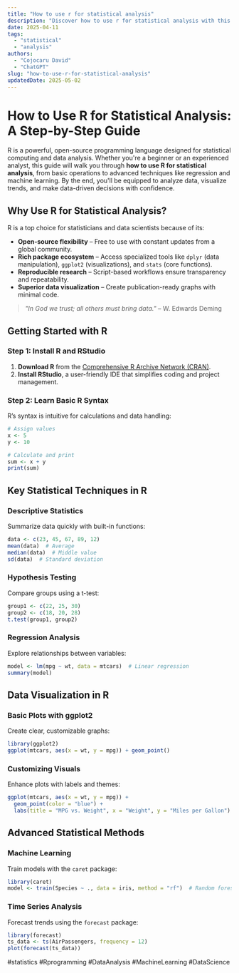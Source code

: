 ```yaml
---
title: "How to use r for statistical analysis"
description: "Discover how to use r for statistical analysis with this in-depth guide, providing actionable insights and practical tips to boost your knowledge and results."
date: 2025-04-11
tags:
  - "statistical"
  - "analysis"
authors:
  - "Cojocaru David"
  - "ChatGPT"
slug: "how-to-use-r-for-statistical-analysis"
updatedDate: 2025-05-02
---
```


# How to Use R for Statistical Analysis: A Step-by-Step Guide  

R is a powerful, open-source programming language designed for statistical computing and data analysis. Whether you're a beginner or an experienced analyst, this guide will walk you through **how to use R for statistical analysis**, from basic operations to advanced techniques like regression and machine learning. By the end, you'll be equipped to analyze data, visualize trends, and make data-driven decisions with confidence.  

## Why Use R for Statistical Analysis?  

R is a top choice for statisticians and data scientists because of its:  

- **Open-source flexibility** – Free to use with constant updates from a global community.  
- **Rich package ecosystem** – Access specialized tools like `dplyr` (data manipulation), `ggplot2` (visualizations), and `stats` (core functions).  
- **Reproducible research** – Script-based workflows ensure transparency and repeatability.  
- **Superior data visualization** – Create publication-ready graphs with minimal code.  

> _"In God we trust; all others must bring data."_ – W. Edwards Deming  

## Getting Started with R  

### Step 1: Install R and RStudio  

1. **Download R** from the [Comprehensive R Archive Network (CRAN)](https://cran.r-project.org/).  
2. **Install RStudio**, a user-friendly IDE that simplifies coding and project management.  

### Step 2: Learn Basic R Syntax  

R’s syntax is intuitive for calculations and data handling:  

```r
# Assign values  
x <- 5  
y <- 10  

# Calculate and print  
sum <- x + y  
print(sum)  
```  

## Key Statistical Techniques in R  

### Descriptive Statistics  

Summarize data quickly with built-in functions:  

```r
data <- c(23, 45, 67, 89, 12)  
mean(data)  # Average  
median(data)  # Middle value  
sd(data)  # Standard deviation  
```  

### Hypothesis Testing  

Compare groups using a t-test:  

```r
group1 <- c(22, 25, 30)  
group2 <- c(18, 20, 28)  
t.test(group1, group2)  
```  

### Regression Analysis  

Explore relationships between variables:  

```r
model <- lm(mpg ~ wt, data = mtcars)  # Linear regression  
summary(model)  
```  

## Data Visualization in R  

### Basic Plots with ggplot2  

Create clear, customizable graphs:  

```r
library(ggplot2)  
ggplot(mtcars, aes(x = wt, y = mpg)) + geom_point()  
```  

### Customizing Visuals  

Enhance plots with labels and themes:  

```r
ggplot(mtcars, aes(x = wt, y = mpg)) +  
  geom_point(color = "blue") +  
  labs(title = "MPG vs. Weight", x = "Weight", y = "Miles per Gallon")  
```  

## Advanced Statistical Methods  

### Machine Learning  

Train models with the `caret` package:  

```r
library(caret)  
model <- train(Species ~ ., data = iris, method = "rf")  # Random forest  
```  

### Time Series Analysis  

Forecast trends using the `forecast` package:  

```r
library(forecast)  
ts_data <- ts(AirPassengers, frequency = 12)  
plot(forecast(ts_data))  
```  

#statistics #Rprogramming #DataAnalysis #MachineLearning #DataScience